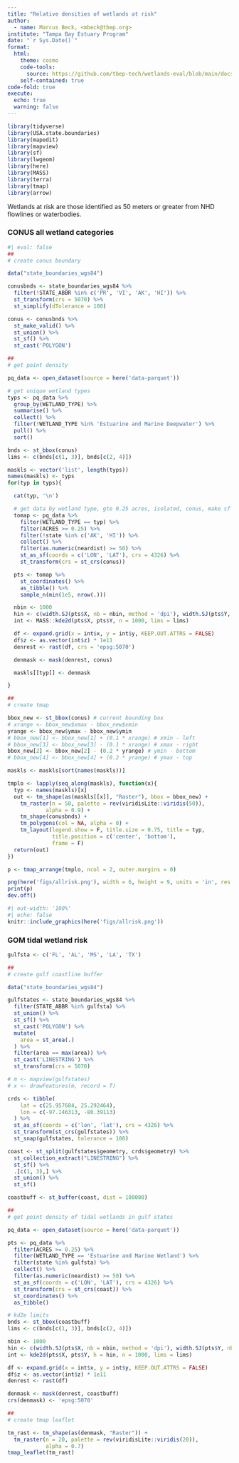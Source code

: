 ```yaml
---
title: "Relative densities of wetlands at risk"
author: 
  - name: Marcus Beck, <mbeck@tbep.org>
institute: "Tampa Bay Estuary Program"
date: "`r Sys.Date()`"
format:
  html:
    theme: cosmo
    code-tools: 
      source: https://github.com/tbep-tech/wetlands-eval/blob/main/docs/wetrisk.qmd
    self-contained: true
code-fold: true
execute:
  echo: true
  warning: false
---
```


```r
library(tidyverse)
library(USA.state.boundaries)
library(mapedit)
library(mapview)
library(sf)
library(lwgeom)
library(here)
library(MASS)
library(terra)
library(tmap)
library(arrow)
```

Wetlands at risk are those identified as 50 meters or greater from NHD flowlines or waterbodies.  

### CONUS all wetland categories
```r
#| eval: false
##
# create conus boundary

data("state_boundaries_wgs84")

conusbnds <- state_boundaries_wgs84 %>%
  filter(!STATE_ABBR %in% c('PR', 'VI', 'AK', 'HI')) %>%
  st_transform(crs = 5070) %>%
  st_simplify(dTolerance = 100)

conus <- conusbnds %>%
  st_make_valid() %>%
  st_union() %>%
  st_sf() %>%
  st_cast('POLYGON')

##
# get point density

pq_data <- open_dataset(source = here('data-parquet'))

# get unique wetland types
typs <- pq_data %>% 
  group_by(WETLAND_TYPE) %>% 
  summarise() %>% 
  collect() %>% 
  filter(!WETLAND_TYPE %in% 'Estuarine and Marine Deepwater') %>%
  pull() %>% 
  sort()

bnds <- st_bbox(conus)
lims <- c(bnds[c(1, 3)], bnds[c(2, 4)])

maskls <- vector('list', length(typs))
names(maskls) <- typs
for(typ in typs){

  cat(typ, '\n')

  # get data by wetland type, gte 0.25 acres, isolated, conus, make sf
  tomap <- pq_data %>%
    filter(WETLAND_TYPE == typ) %>% 
    filter(ACRES >= 0.25) %>%
    filter(!state %in% c('AK', 'HI')) %>% 
    collect() %>% 
    filter(as.numeric(neardist) >= 50) %>% 
    st_as_sf(coords = c('LON', 'LAT'), crs = 4326) %>%
    st_transform(crs = st_crs(conus))

  pts <- tomap %>%
    st_coordinates() %>%
    as_tibble() %>%
    sample_n(min(1e5, nrow(.)))

  nbin <- 1000
  hin <- c(width.SJ(pts$X, nb = nbin, method = 'dpi'), width.SJ(pts$Y, nb = nbin, method = 'dpi'))
  int <- MASS::kde2d(pts$X, pts$Y, n = 1000, lims = lims)

  df <- expand.grid(x = int$x, y = int$y, KEEP.OUT.ATTRS = FALSE)
  df$z <- as.vector(int$z) * 1e11
  denrest <- rast(df, crs = 'epsg:5070')

  denmask <- mask(denrest, conus)

  maskls[[typ]] <- denmask

}

##
# create tmap

bbox_new <- st_bbox(conus) # current bounding box
# xrange <- bbox_new$xmax - bbox_new$xmin
yrange <- bbox_new$ymax - bbox_new$ymin
# bbox_new[1] <- bbox_new[1] + (0.1 * xrange) # xmin - left
# bbox_new[3] <- bbox_new[3] - (0.1 * xrange) # xmax - right
bbox_new[2] <- bbox_new[2] - (0.2 * yrange) # ymin - bottom
# bbox_new[4] <- bbox_new[4] + (0.2 * yrange) # ymax - top

maskls <- maskls[sort(names(maskls))]

tmplo <- lapply(seq_along(maskls), function(x){
  typ <- names(maskls)[x]
  out <- tm_shape(as(maskls[[x]], "Raster"), bbox = bbox_new) +
    tm_raster(n = 50, palette = rev(viridisLite::viridis(50)),
            alpha = 0.9) +
    tm_shape(conusbnds) +
    tm_polygons(col = NA, alpha = 0) +
    tm_layout(legend.show = F, title.size = 0.75, title = typ,
              title.position = c('center', 'bottom'),
              frame = F)
  return(out)
})

p <- tmap_arrange(tmplo, ncol = 2, outer.margins = 0)

png(here('figs/allrisk.png'), width = 6, height = 9, units = 'in', res = 300)
print(p)
dev.off()
```
```r
#| out-width: '100%'
#| echo: false
knitr::include_graphics(here('figs/allrisk.png'))
```

### GOM tidal wetland risk 
```r
gulfsta <- c('FL', 'AL', 'MS', 'LA', 'TX')

##
# create gulf coastline buffer

data("state_boundaries_wgs84")

gulfstates <- state_boundaries_wgs84 %>%
  filter(STATE_ABBR %in% gulfsta) %>%
  st_union() %>%
  st_sf() %>%
  st_cast('POLYGON') %>%
  mutate(
    area = st_area(.)
  ) %>%
  filter(area == max(area)) %>%
  st_cast('LINESTRING') %>%
  st_transform(crs = 5070)

# m <- mapview(gulfstates)
# x <- drawFeatures(m, record = T)

crds <- tibble(
    lat = c(25.957684, 25.292464),
    lon = c(-97.146313, -80.39113)
  ) %>%
  st_as_sf(coords = c('lon', 'lat'), crs = 4326) %>%
  st_transform(st_crs(gulfstates)) %>%
  st_snap(gulfstates, tolerance = 100)

coast <- st_split(gulfstates$geometry, crds$geometry) %>%
  st_collection_extract("LINESTRING") %>%
  st_sf() %>%
  .[c(1, 3),] %>%
  st_union() %>%
  st_sf()

coastbuff <- st_buffer(coast, dist = 100000)

##
# get point density of tidal wetlands in gulf states

pq_data <- open_dataset(source = here('data-parquet'))

pts <- pq_data %>%
  filter(ACRES >= 0.25) %>%
  filter(WETLAND_TYPE == 'Estuarine and Marine Wetland') %>%
  filter(state %in% gulfsta) %>% 
  collect() %>% 
  filter(as.numeric(neardist) >= 50) %>%
  st_as_sf(coords = c('LON', 'LAT'), crs = 4326) %>%
  st_transform(crs = st_crs(coast)) %>%
  st_coordinates() %>%
  as_tibble()

# kd2e limits
bnds <- st_bbox(coastbuff)
lims <- c(bnds[c(1, 3)], bnds[c(2, 4)])

nbin <- 1000
hin <- c(width.SJ(pts$X, nb = nbin, method = 'dpi'), width.SJ(pts$Y, nb = nbin, method = 'dpi'))
int <- kde2d(pts$X, pts$Y, h = hin, n = 1000, lims = lims)

df <- expand.grid(x = int$x, y = int$y, KEEP.OUT.ATTRS = FALSE)
df$z <- as.vector(int$z) * 1e11
denrest <- rast(df)

denmask <- mask(denrest, coastbuff)
crs(denmask) <- 'epsg:5070'

##
# create tmap leaflet

tm_rast <- tm_shape(as(denmask, "Raster")) +
  tm_raster(n = 20, palette = rev(viridisLite::viridis(20)),
            alpha = 0.7)
tmap_leaflet(tm_rast)
```
